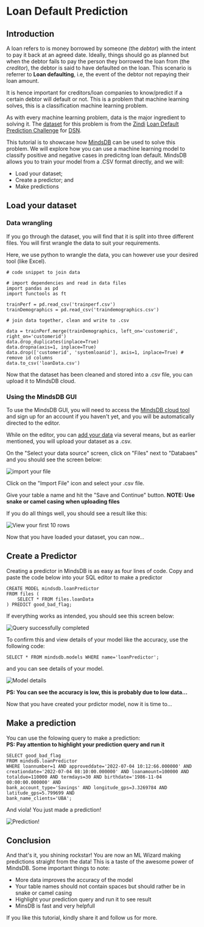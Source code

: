 # Loan Default Prediction

## Introduction

A loan refers to is money borrowed by someone (the *debtor*) with the intent to pay it back at an agreed date. Ideally, things should go as planned but when the debtor fails to pay the person they borrowed the loan from (the *creditor*), the debtor is said to have defaulted on the loan. This scenario is referrer to **Loan defaulting**, i.e, the event of the debtor not repaying their loan amount.  


It is hence important for creditors/loan companies to know/predict if a certain debtor will default or not. This is a problem that machine learning solves, this is a classification machine learning problem.

As with every machine learning problem, data is the major ingredient to solving it. The [dataset](https://zindi.africa/competitions/data-science-nigeria-challenge-1-loan-default-prediction/data) for this problem is from the [Zindi](https://zindi.africa) [Loan Default Prediction Challenge](https://zindi.africa/competitions/data-science-nigeria-challenge-1-loan-default-prediction) for [DSN](https://www.datasciencenigeria.org/).

This tutorial is to showcase how [MindsDB](https://docs.mindsdb.com) can be used to solve this problem. We will explore how you can use a machine learning model to classify positive and negative cases in predicitng loan default. MindsDB allows you to train your model from a .CSV format directly, and we will:

- Load your dataset; 
- Create a predictor; and
- Make predictions

## Load your dataset
### Data wrangling

If you go through the dataset, you will find that it is split into three different files. You will first wrangle the data to suit your requirements.  

Here, we use python to wrangle the data, you can however use your desired tool (like Excel).

```
# code snippet to join data

# import dependencies and read in data files
import pandas as pd 
import functools as ft

trainPerf = pd.read_csv('trainperf.csv')
trainDemographics = pd.read_csv('traindemographics.csv')

# join data together, clean and write to .csv

data = trainPerf.merge(trainDemographics, left_on='customerid', right_on='customerid')
data.drop_duplicates(inplace=True)
data.dropna(axis=1, inplace=True)
data.drop(['customerid', 'systemloanid'], axis=1, inplace=True) # remove id columns
data.to_csv('loanData.csv')
```

Now that the dataset has been cleaned and stored into a .csv file, you can upload it to MindsDB cloud.

### Using the MindsDB GUI

To use the MindsDB GUI, you will need to access the [MindsDB cloud tool](https://cloud.mindsdb.com/) and sign up for an account if you haven't yet, and you will be automatically directed to the editor.

While on the editor, you can [add your data](https://cloud.mindsdb.com/data) via several means, but as earlier mentioned, you will upload your dataset as a .csv.

On the "Select your data source" screen, click on "Files" next to "Databaes" and you should see the screen below:

![import your file](mindsdb/docs/mindsdb-docs/docs/contribute/tutorials/screen1.png)

Click on the "Import File" icon and select your .csv file. 

Give your table a name and hit the "Save and Continue" button. **NOTE: Use snake or camel casing when uploading files**

If you do all things well, you should see a result like this:

![View your first 10 rows](mindsdb/docs/mindsdb-docs/docs/contribute/tutorials/screen2.png)

Now that you have loaded your dataset, you can now...

## Create a Predictor
Creating a predictor in MindsDB is as easy as four lines of code. Copy and paste the code below into your SQL editor to make a predictor

```
CREATE MODEL mindsdb.loanPredictor
FROM files (
    SELECT * FROM files.loanData
) PREDICT good_bad_flag;
```

If everything works as intended, you should see this screen below:

![Query successfully completed](mindsdb/docs/mindsdb-docs/docs/contribute/tutorials/screen3.png)

To confirm this and view details of your model like the accuracy, use the following code:

```
SELECT * FROM mindsdb.models WHERE name='loanPredictor';
```

and you can see details of your model.

![Model details](mindsdb/docs/mindsdb-docs/docs/contribute/tutorials/screen4.png)

**PS: You can see the accuracy is low, this is probably due to low data...**

Now that you have created your prdictor model, now it is time to...

## Make a prediction

You can use the folowing query to make a prediction:  
**PS: Pay attention to highlight your prediction query and run it**

```
SELECT good_bad_flag
FROM mindsdb.loanPredictor
WHERE loannumber=1 AND approveddate='2022-07-04 10:12:66.000000' AND
creationdate='2022-07-04 08:10:00.000000' AND loanamount=100000 AND
totaldue=110000 AND termdays=30 AND birthdate='1986-11-04 00:00:00.000000' AND
bank_account_type='Savings' AND longitude_gps=3.3269784 AND latitude_gps=5.799699 AND
bank_name_clients='UBA';
```

And viola! You just made a prediction!

![Prediction!](mindsdb/docs/mindsdb-docs/docs/contribute/tutorials/screen5.png)

## Conclusion
And that's it, you shining rockstar! You are now an ML Wizard making predictions straight from the data! This is a taste of the awesome power of MindsDB.
Some important things to note:

- More data improves the accuracy of the model
- Your table names should not contain spaces but should rather be in snake or camel casing
- Highlight your prediction query and run it to see result
- MinsDB is fast and very helpfull 

If you like this tutorial, kindly share it and follow us for more.